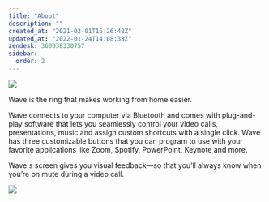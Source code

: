 ```yaml
---
title: "About"
description: ""
created_at: "2021-03-01T15:26:48Z"
updated_at: "2022-01-24T14:08:38Z"
zendesk: 360038330757
sidebar:
  order: 2
---
```


![](/src/assets/images/article_360018019877_image_0.png)

Wave is the ring that makes working from home easier. 

Wave connects to your computer via Bluetooth and comes with plug-and-play software that lets you seamlessly control your video calls, presentations, music and assign custom shortcuts with a single click. Wave has three customizable buttons that you can program to use with your favorite applications like Zoom, Spotify, PowerPoint, Keynote and more. 

Wave's screen gives you visual feedback—so that you’ll always know when you’re on mute during a video call.


<Vimeo id="518073953" />

![](/src/assets/images/wave-for-work-info.png)
